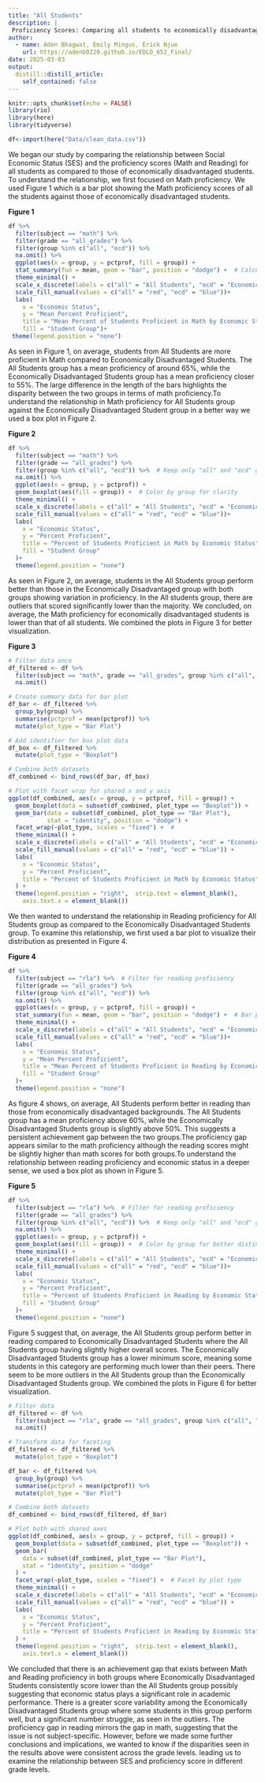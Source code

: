 ```yaml
---
title: "All Students"
description: |
 Proficiency Scores: Comparing all students to economically disadvantaged students
author:
  - name: Aden Bhagwat, Emily Mingus, Erick Njue
    url: https://adenb0220.github.io/EDLD_652_Final/
date: 2025-03-03
output:
  distill::distill_article:
    self_contained: false
---
```


```r
knitr::opts_chunk$set(echo = FALSE)
library(rio)
library(here)
library(tidyverse)
```

```r
df<-import(here("Data/clean_data.csv"))
```

We began our study by comparing the relationship between Social Economic Status (SES) and the proficiency scores (Math and Reading) for all students as compared to those of economically disadvantaged students. To understand the relationship, we first focused on Math proficiency. We used Figure 1 which is a bar plot showing the Math proficiency scores of all the students against those of economically disadvantaged students. 

**Figure 1 **

```r
df %>%
  filter(subject == "math") %>%
  filter(grade == "all_grades") %>%
  filter(group %in% c("all", "ecd")) %>%
  na.omit() %>%
  ggplot(aes(x = group, y = pctprof, fill = group)) +
  stat_summary(fun = mean, geom = "bar", position = "dodge") +  # Calculate mean
  theme_minimal() +
  scale_x_discrete(labels = c("all" = "All Students", "ecd" = "Economically Disadvantaged Students")) +
  scale_fill_manual(values = c("all" = "red", "ecd" = "blue"))+
  labs(
    x = "Economic Status",
    y = "Mean Percent Proficient",
    title = "Mean Percent of Students Proficient in Math by Economic Status",
    fill = "Student Group")+
 theme(legend.position = "none") 
```

As seen in Figure 1, on average, students from All Students are more proficient in Math compared to Economically Disadvantaged Students. The All Students group has a mean proficiency of around 65%, while the Economically Disadvantaged Students group has a mean proficiency closer to 55%. The large difference in the length of the bars highlights the disparity between the two groups in terms of math proficiency.To understand the relationship in Math proficiency for All Students group against the Economically Disadvantaged Student group in a better way we used a box plot in Figure 2. 

**Figure 2**

```r
df %>% 
  filter(subject == "math") %>% 
  filter(grade == "all_grades") %>% 
  filter(group %in% c("all", "ecd")) %>%  # Keep only "all" and "ecd" groups
  na.omit() %>%  
  ggplot(aes(x = group, y = pctprof)) +
  geom_boxplot(aes(fill = group)) +  # Color by group for clarity
  theme_minimal() +
  scale_x_discrete(labels = c("all" = "All Students", "ecd" = "Economically Disadvantaged Students")) +
  scale_fill_manual(values = c("all" = "red", "ecd" = "blue"))+
  labs(
    x = "Economic Status",
    y = "Percent Proficient",
    title = "Percent of Students Proficient in Math by Economic Status",
    fill = "Student Group"
  )+
  theme(legend.position = "none")
```

As seen in Figure 2, on average, students in the All Students group perform better than those in the Economically Disadvantaged group with both groups showing variation in proficiency. In the All students group, there are outliers that scored significantly lower than the majority. We concluded, on average, the Math proficiency for economically disadvantaged students is lower than that of all students. We combined the plots in Figure 3 for better visualization. 

**Figure 3**

```r

# Filter data once
df_filtered <- df %>%
  filter(subject == "math", grade == "all_grades", group %in% c("all", "ecd")) %>%
  na.omit()

# Create summary data for bar plot
df_bar <- df_filtered %>%
  group_by(group) %>%
  summarise(pctprof = mean(pctprof)) %>%
  mutate(plot_type = "Bar Plot")  

# Add identifier for box plot data
df_box <- df_filtered %>%
  mutate(plot_type = "Boxplot")

# Combine both datasets
df_combined <- bind_rows(df_bar, df_box)

# Plot with facet wrap for shared x and y axis
ggplot(df_combined, aes(x = group, y = pctprof, fill = group)) +
  geom_boxplot(data = subset(df_combined, plot_type == "Boxplot")) +
  geom_bar(data = subset(df_combined, plot_type == "Bar Plot"), 
           stat = "identity", position = "dodge") +
  facet_wrap(~plot_type, scales = "fixed") +  #
  theme_minimal() +
  scale_x_discrete(labels = c("all" = "All Students", "ecd" = "Economically Disadvantaged Students")) +
  scale_fill_manual(values = c("all" = "red", "ecd" = "blue")) +
  labs(
    x = "Economic Status",
    y = "Percent Proficient",
    title = "Percent of Students Proficient in Math by Economic Status"
  ) +
  theme(legend.position = "right",  strip.text = element_blank(),
    axis.text.x = element_blank())

```


We then wanted to understand the relationship in Reading proficiency for All Students group as compared to the Economically Disadvantaged Students group. To examine this relationship, we first used a bar plot to visualize their distribution as presented in Figure 4. 

**Figure 4**

```r
df %>% 
  filter(subject == "rla") %>%  # Filter for reading proficiency
  filter(grade == "all_grades") %>% 
  filter(group %in% c("all", "ecd")) %>%  
  na.omit() %>%  
  ggplot(aes(x = group, y = pctprof, fill = group)) +
  stat_summary(fun = mean, geom = "bar", position = "dodge") +  # Bar plot with mean values
  theme_minimal() +
  scale_x_discrete(labels = c("all" = "All Students", "ecd" = "Economically Disadvantaged Students")) + 
  scale_fill_manual(values = c("all" = "red", "ecd" = "blue"))+
  labs(
    x = "Economic Status",
    y = "Mean Percent Proficient",
    title = "Mean Percent of Students Proficient in Reading by Economic Status",
    fill = "Student Group"
  )+
  theme(legend.position = "none")
```

As figure 4 shows, on average, All Students perform better in reading than those from economically disadvantaged backgrounds. The All Students group has a mean proficiency above 60%, while the Economically Disadvantaged Students group is slightly above 50%. This suggests a persistent achievement gap between the two groups.The proficiency gap appears similar to the math proficiency although the reading scores might be slightly higher than math scores for both groups.To understand the relationship between reading proficiency and economic status in a deeper sense, we used a box plot as shown in Figure 5. 

**Figure 5**

```r
df %>% 
  filter(subject == "rla") %>%  # Filter for reading proficiency
  filter(grade == "all_grades") %>% 
  filter(group %in% c("all", "ecd")) %>%  # Keep only "all" and "ecd" groups
  na.omit() %>%  
  ggplot(aes(x = group, y = pctprof)) +
  geom_boxplot(aes(fill = group)) +  # Color by group for better distinction
  theme_minimal() +
  scale_x_discrete(labels = c("all" = "All Students", "ecd" = "Economically Disadvantaged Students")) +
  scale_fill_manual(values = c("all" = "red", "ecd" = "blue"))+
  labs(
    x = "Economic Status",
    y = "Percent Proficient",
    title = "Percent of Students Proficient in Reading by Economic Status",
    fill = "Student Group"
  )+
  theme(legend.position = "none")

```

Figure 5 suggest that, on average, the All Students group  perform better in reading compared to Economically Disadvantaged Students where the All Students group having slightly higher overall scores. The Economically Disadvantaged Students group has a lower minimum score, meaning some students in this category are performing much lower than their peers. There seem to be more outliers in the All Students group than the Economically Disadvantaged Students group. We combined the plots in Figure 6 for better visualization.

```r

# Filter data
df_filtered <- df %>%
  filter(subject == "rla", grade == "all_grades", group %in% c("all", "ecd")) %>%
  na.omit()

# Transform data for faceting
df_filtered <- df_filtered %>%
  mutate(plot_type = "Boxplot")  

df_bar <- df_filtered %>%
  group_by(group) %>%
  summarise(pctprof = mean(pctprof)) %>%
  mutate(plot_type = "Bar Plot")  

# Combine both datasets
df_combined <- bind_rows(df_filtered, df_bar)

# Plot both with shared axes
ggplot(df_combined, aes(x = group, y = pctprof, fill = group)) +
  geom_boxplot(data = subset(df_combined, plot_type == "Boxplot")) +
  geom_bar(
    data = subset(df_combined, plot_type == "Bar Plot"), 
    stat = "identity", position = "dodge"
  ) +
  facet_wrap(~plot_type, scales = "fixed") +  # Facet by plot type
  theme_minimal() +
  scale_x_discrete(labels = c("all" = "All Students", "ecd" = "Economically Disadvantaged Students")) +
  scale_fill_manual(values = c("all" = "red", "ecd" = "blue")) +
  labs(
    x = "Economic Status",
    y = "Percent Proficient",
    title = "Percent of Students Proficient in Reading by Economic Status"
  ) +
  theme(legend.position = "right",  strip.text = element_blank(),
    axis.text.x = element_blank())

```


We concluded that there is an achievement gap that exists between Math and Reading proficiency in both groups where Economically Disadvantaged Students consistently score lower than the All Students group possibly suggesting that economic status plays a significant role in academic performance. There is a greater score variability  among the Economically Disadvantaged Students group where some students in this group perform well, but a significant number struggle, as seen in the outliers. The proficiency gap in reading mirrors the gap in math, suggesting that the issue is not subject-specific. However, before we made some further conclusions and implications, we wanted to know if the disparities seen in the results above were consistent across the grade levels. leading us to examine the relationship between SES and proficiency score in different grade levels. 